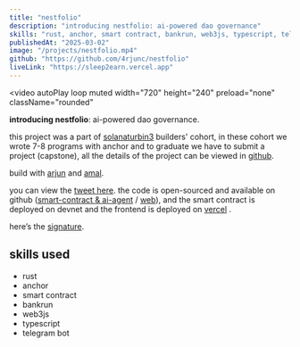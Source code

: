 ```yaml
---
title: "nestfolio"
description: "introducing nestfolio: ai-powered dao governance"
skills: "rust, anchor, smart contract, bankrun, web3js, typescript, telegram bot"
publishedAt: "2025-03-02"
image: "/projects/nestfolio.mp4"
github: "https://github.com/4rjunc/nestfolio"
liveLink: "https://sleep2earn.vercel.app"
---
```


<video
  autoPlay
  loop
  muted
  width="720"
  height="240"
  preload="none"
  className="rounded"
>
  <source src="/projects/nestfolio.mp4" type="video/mp4" />
</video>

**introducing nestfolio**: ai-powered dao governance.

this project was a part of [solanaturbin3](https://turbin3.com/) builders' cohort, in these cohort we wrote 7-8 programs with anchor and to graduate we have to submit a project (capstone), all the details of the project can be viewed in [github](https://github.com/4rjunc/nestfolio).

build with [arjun](https://x.com/4rjunc) and [amal](https://x.com/amal_kanhangad).

you can view the [tweet here](https://x.com/avhidotsol/status/1906715880639316454). the code is open-sourced and available on github ([smart-contract & ai-agent](https://github.com/4rjunc/nestfolio) / [web](https://github.com/AvhiMaz/nestfolio-web)), and the smart contract is deployed on devnet and the frontend is deployed on [vercel](https://vercel.com/) . 

here’s the [signature](https://explorer.solana.com/address/FmvHXQmUhsY1SYmQgysUC3wJjM4JQCsGHwHnsfw1YDUs?cluster=devnet).

## skills used

- rust
- anchor
- smart contract
- bankrun
- web3js
- typescript
- telegram bot
